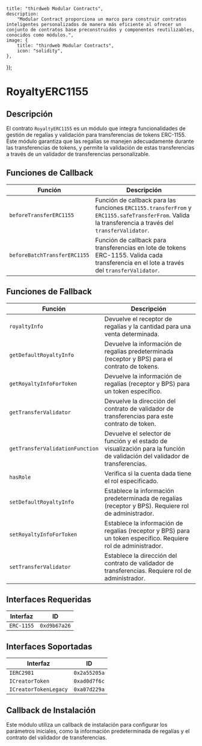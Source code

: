 
    title: "thirdweb Modular Contracts",
    description:
        "Modular Contract proporciona un marco para construir contratos inteligentes personalizados de manera más eficiente al ofrecer un conjunto de contratos base preconstruidos y componentes reutilizables, conocidos como módulos.",
    image: {
        title: "thirdweb Modular Contracts",
        icon: "solidity",
    },
});

# RoyaltyERC1155

## Descripción

El contrato `RoyaltyERC1155` es un módulo que integra funcionalidades de gestión de regalías y validación para transferencias de tokens ERC-1155. Este módulo garantiza que las regalías se manejen adecuadamente durante las transferencias de tokens, y permite la validación de estas transferencias a través de un validador de transferencias personalizable.

<GithubButtonLink href="https://github.com/thirdweb-dev/modular-contracts/blob/dev/src/module/token/transferable/TransferableERC1155.sol" />

## Funciones de Callback

| Función                    | Descripción                                                                       |
|-----------------------------|-----------------------------------------------------------------------------------|
| `beforeTransferERC1155`     | Función de callback para las funciones `ERC1155.transferFrom` y `ERC1155.safeTransferFrom`. Valida la transferencia a través del `transferValidator`. |
| `beforeBatchTransferERC1155`| Función de callback para transferencias en lote de tokens ERC-1155. Valida cada transferencia en el lote a través del `transferValidator`. |

## Funciones de Fallback

| Función                         | Descripción                                                                                               |
|----------------------------------|-----------------------------------------------------------------------------------------------------------|
| `royaltyInfo`                    | Devuelve el receptor de regalías y la cantidad para una venta determinada.                                |
| `getDefaultRoyaltyInfo`          | Devuelve la información de regalías predeterminada (receptor y BPS) para el contrato de tokens.           |
| `getRoyaltyInfoForToken`         | Devuelve la información de regalías (receptor y BPS) para un token específico.                            |
| `getTransferValidator`           | Devuelve la dirección del contrato de validador de transferencias para este contrato de token.             |
| `getTransferValidationFunction`  | Devuelve el selector de función y el estado de visualización para la función de validación del validador de transferencias. |
| `hasRole`                        | Verifica si la cuenta dada tiene el rol especificado.                                                    |
| `setDefaultRoyaltyInfo`          | Establece la información predeterminada de regalías (receptor y BPS). Requiere rol de administrador.      |
| `setRoyaltyInfoForToken`         | Establece la información de regalías (receptor y BPS) para un token específico. Requiere rol de administrador. |
| `setTransferValidator`           | Establece la dirección del contrato de validador de transferencias. Requiere rol de administrador.        |

## Interfaces Requeridas

| Interfaz  | ID          |
|-----------|-------------|
| `ERC-1155` | `0xd9b67a26`|

## Interfaces Soportadas

| Interfaz              | ID          |
|------------------------|-------------|
| `IERC2981`             | `0x2a55205a`|
| `ICreatorToken`        | `0xad0d7f6c`|
| `ICreatorTokenLegacy`  | `0xa07d229a`|

## Callback de Instalación

Este módulo utiliza un callback de instalación para configurar los parámetros iniciales, como la información predeterminada de regalías y el contrato del validador de transferencias.
